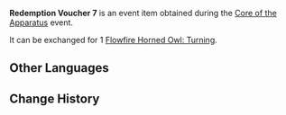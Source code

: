 {{Item Infobox
|id           = 101873
|image        = Item Redemption Voucher 7.png
|type         = Event Items
|group        = Redemption Vouchers
|description  = Used to redeem [[Flowfire Horned Owl: Turning]]
|source1      = [[Core of the Apparatus]] Event
|event        = Core of the Apparatus
}}
'''Redemption Voucher 7''' is an event item obtained during the [[Core of the Apparatus]] event.

It can be exchanged for 1 [[Flowfire Horned Owl: Turning]].

==Other Languages==
{{Other Languages
|default_hidden = 1
|en      = Redemption Voucher 7
|zhs     = 兑换券7号
|zhs_rm  = Duìhuàn-quàn Qī Hào
|zht     = 兌換券7號
|zht_rm  = Duìhuàn-quàn Qī Hào
|ja      = 引換券7
|ja_rm   = Hikikaeken Shichi
|ko      = 교환 쿠폰 7호
|ko_rm   = Gyohwan Kupon Chilho
|es      = Cupón de canje n.º 7
|fr      = Coupon d'échange 7
|ru      = Купон обмена №7
|th      = คูปองแลกรับหมายเลข 7
|th_rm   = 
|vi      = Phiếu Quà Tặng 7
|de      = Gutschein Nr.7
|id      = Kupon Penukaran 7
|pt      = Cupom de Troca 7
}}

==Change History==
{{Change History|2.7}}
